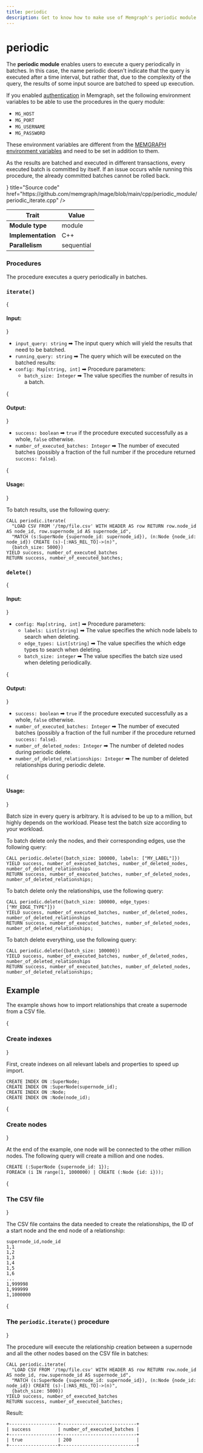 ```yaml
---
title: periodic
description: Get to know how to make use of Memgraph's periodic module to execute a query periodically in batches. Take your graphs to the next level with our documentation and tutorials. 
---
```



# periodic

The **periodic module** enables users to execute a query periodically in
batches. In this case, the name periodic doesn't indicate that the query is
executed after a time interval, but rather that, due to the complexity of the
query, the results of some input source are batched to speed up execution.

<Callout type="info">

If you enabled [authentication](/configuration/security#creating-users) in
Memgraph, set the following environment variables to be able to use the
procedures in the query module: 

- `MG_HOST`
- `MG_PORT`
- `MG_USERNAME`
- `MG_PASSWORD`

These environment variables are different from the [MEMGRAPH environment
variables](/configuration/configuration-settings#environment-variables) and need
to be set in addition to them. 

</Callout>

<Callout type="warning">

As the results are batched and executed in different transactions, every
executed batch is committed by itself. If an issue occurs while running this
procedure, the already committed batches cannot be rolled back.

</Callout>

<Cards>
  <Card
    icon={<GitHub />}
    title="Source code"
    href="https://github.com/memgraph/mage/blob/main/cpp/periodic_module/periodic_iterate.cpp"
  />
</Cards>

| Trait               | Value            |
| ------------------- | ---------------- |
| **Module type**     | module           |
| **Implementation**  | C++              |
| **Parallelism**     | sequential       |

### Procedures

The procedure executes a query periodically in batches.

### `iterate()`

{<h4> Input: </h4>}

- `input_query: string` ➡ The input query which will yield the results that need to be batched.
- `running_query: string` ➡ The query which will be executed on the batched results:
- `config: Map[string, int]` ➡ Procedure parameters:
  - `batch_size: Integer` ➡ The value specifies the number of results in a batch.

{<h4> Output: </h4>}

- `success: boolean` ➡ `true` if the procedure executed successfully as a whole, `false` otherwise.
- `number_of_executed_batches: Integer` ➡ The number of executed batches (possibly a fraction of the full number if the procedure returned `success: false`).

{<h4> Usage: </h4>}

To batch results, use the following query:

```cypher
CALL periodic.iterate(
  "LOAD CSV FROM '/tmp/file.csv' WITH HEADER AS row RETURN row.node_id AS node_id, row.supernode_id AS supernode_id", 
  "MATCH (s:SuperNode {supernode_id: supernode_id}), (n:Node {node_id: node_id}) CREATE (s)-[:HAS_REL_TO]->(n)", 
  {batch_size: 5000}) 
YIELD success, number_of_executed_batches
RETURN success, number_of_executed_batches;
```

### `delete()`

{<h4> Input: </h4>}

- `config: Map[string, int]` ➡ Procedure parameters:
  - `labels: List[string]` ➡ The value specifies the which node labels to search when deleting.
  - `edge_types: List[string]` ➡ The value specifies the which edge types to search when deleting.
  - `batch_size: integer` ➡ The value specifies the batch size used when deleting periodically.

{<h4> Output: </h4>}

- `success: boolean` ➡ `true` if the procedure executed successfully as a whole, `false` otherwise.
- `number_of_executed_batches: Integer` ➡ The number of executed batches (possibly a fraction of the full number if the procedure returned `success: false`).
- `number_of_deleted_nodes: Integer` ➡ The number of deleted nodes during periodic delete.
- `number_of_deleted_relationships: Integer` ➡ The number of deleted relationships during periodic delete.

{<h4> Usage: </h4>}

Batch size in every query is arbitrary. It is advised to be up to a million, but highly depends on the workload.
Please test the batch size according to your workload.

To batch delete only the nodes, and their corresponding edges, use the following query:

```cypher
CALL periodic.delete({batch_size: 100000, labels: ["MY_LABEL"]}) 
YIELD success, number_of_executed_batches, number_of_deleted_nodes, number_of_deleted_relationships
RETURN success, number_of_executed_batches, number_of_deleted_nodes, number_of_deleted_relationships;
```

To batch delete only the relationships, use the following query:

```cypher
CALL periodic.delete({batch_size: 100000, edge_types: ["MY_EDGE_TYPE"]}) 
YIELD success, number_of_executed_batches, number_of_deleted_nodes, number_of_deleted_relationships
RETURN success, number_of_executed_batches, number_of_deleted_nodes, number_of_deleted_relationships;
```

To batch delete everything, use the following query:

```cypher
CALL periodic.delete({batch_size: 100000}) 
YIELD success, number_of_executed_batches, number_of_deleted_nodes, number_of_deleted_relationships
RETURN success, number_of_executed_batches, number_of_deleted_nodes, number_of_deleted_relationships;
```
## Example

The example shows how to import relationships that create a supernode from a CSV
file.

<Steps>

{<h3> Create indexes </h3>} 

First, create indexes on all relevant labels and properties to speed up import.

```cypher
CREATE INDEX ON :SuperNode;
CREATE INDEX ON :SuperNode(supernode_id);
CREATE INDEX ON :Node;
CREATE INDEX ON :Node(node_id);
```

{<h3> Create nodes </h3>} 

At the end of the example, one node will be connected to the other million
nodes. The following query will create a million and one nodes.

```
CREATE (:SuperNode {supernode_id: 1});
FOREACH (i IN range(1, 1000000) | CREATE (:Node {id: i}));
```

{<h3> The CSV file </h3>} 

The CSV file contains the data needed to create the relationships, the ID of a
start node and the end node of a relationship:

```cypher
supernode_id,node_id
1,1
1,2
1,3
1,4
1,5
1,6
...
1,999998
1,999999
1,1000000
```

{<h3> The `periodic.iterate()` procedure </h3>} 

The procedure will execute the relationship creation between a supernode and all
the other nodes based on the CSV file in batches:

```cypher
CALL periodic.iterate(
  "LOAD CSV FROM '/tmp/file.csv' WITH HEADER AS row RETURN row.node_id AS node_id, row.supernode_id AS supernode_id",
  "MATCH (s:SuperNode {supernode_id: supernode_id}), (n:Node {node_id: node_id}) CREATE (s)-[:HAS_REL_TO]->(n)",
  {batch_size: 5000})
YIELD success, number_of_executed_batches
RETURN success, number_of_executed_batches;
```

Result: 

```plaintext
+------------------+----------------------------+
| success          | number_of_executed_batches |
+------------------+----------------------------+
| true             | 200                        |
+------------------+----------------------------+

```
</Steps>

